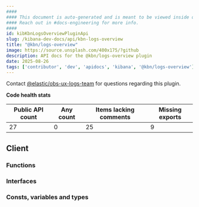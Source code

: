 ```yaml
---
####
#### This document is auto-generated and is meant to be viewed inside our experimental, new docs system.
#### Reach out in #docs-engineering for more info.
####
id: kibKbnLogsOverviewPluginApi
slug: /kibana-dev-docs/api/kbn-logs-overview
title: "@kbn/logs-overview"
image: https://source.unsplash.com/400x175/?github
description: API docs for the @kbn/logs-overview plugin
date: 2025-08-26
tags: ['contributor', 'dev', 'apidocs', 'kibana', '@kbn/logs-overview']
---
```




Contact [@elastic/obs-ux-logs-team](https://github.com/orgs/elastic/teams/obs-ux-logs-team) for questions regarding this plugin.

**Code health stats**

| Public API count  | Any count | Items lacking comments | Missing exports |
|-------------------|-----------|------------------------|-----------------|
| 27 | 0 | 25 | 9 |

## Client

### Functions
<DocDefinitionList data={kbnLogsOverviewObj.client.functions}/>

### Interfaces
<DocDefinitionList data={kbnLogsOverviewObj.client.interfaces}/>

### Consts, variables and types
<DocDefinitionList data={kbnLogsOverviewObj.client.misc}/>

